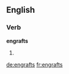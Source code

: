 ==English==

===Verb===
'''engrafts'''

# {{en-third-person singular of|engraft}}

[[de:engrafts]]
[[fr:engrafts]]